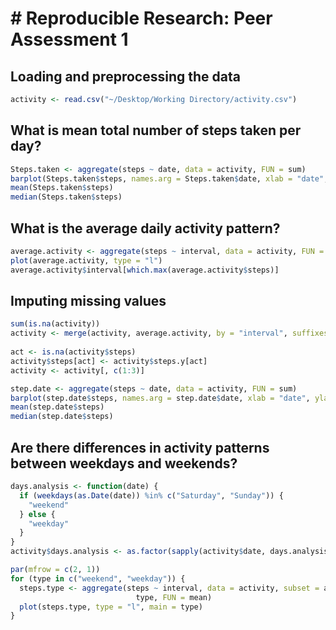 # Reproducible Research: Peer Assessment 1
========================================================

## Loading and preprocessing the data
```r
activity <- read.csv("~/Desktop/Working Directory/activity.csv")
```

## What is mean total number of steps taken per day?
```r
Steps.taken <- aggregate(steps ~ date, data = activity, FUN = sum)
barplot(Steps.taken$steps, names.arg = Steps.taken$date, xlab = "date", ylab = "steps")
mean(Steps.taken$steps)
median(Steps.taken$steps)
```


## What is the average daily activity pattern?
```r
average.activity <- aggregate(steps ~ interval, data = activity, FUN = mean)
plot(average.activity, type = "l")
average.activity$interval[which.max(average.activity$steps)]
```

## Imputing missing values
```r
sum(is.na(activity))
activity <- merge(activity, average.activity, by = "interval", suffixes = c("", ".y"))
                              
act <- is.na(activity$steps)
activity$steps[act] <- activity$steps.y[act]
activity <- activity[, c(1:3)]

step.date <- aggregate(steps ~ date, data = activity, FUN = sum)
barplot(step.date$steps, names.arg = step.date$date, xlab = "date", ylab = "steps")
mean(step.date$steps)
median(step.date$steps)
```


## Are there differences in activity patterns between weekdays and weekends?
```r
days.analysis <- function(date) {
  if (weekdays(as.Date(date)) %in% c("Saturday", "Sunday")) {
    "weekend"
  } else {
    "weekday"
  }
}
activity$days.analysis <- as.factor(sapply(activity$date, days.analysis))

par(mfrow = c(2, 1))
for (type in c("weekend", "weekday")) {
  steps.type <- aggregate(steps ~ interval, data = activity, subset = activity$days.analysis == 
                            type, FUN = mean)
  plot(steps.type, type = "l", main = type)
}

```

